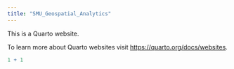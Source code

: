 ```yaml
---
title: "SMU_Geospatial_Analytics"
---
```


This is a Quarto website.

To learn more about Quarto websites visit <https://quarto.org/docs/websites>.

```r
1 + 1
```
